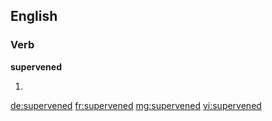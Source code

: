 ==English==

===Verb===
'''supervened'''

# {{en-past of|supervene}}

[[de:supervened]]
[[fr:supervened]]
[[mg:supervened]]
[[vi:supervened]]